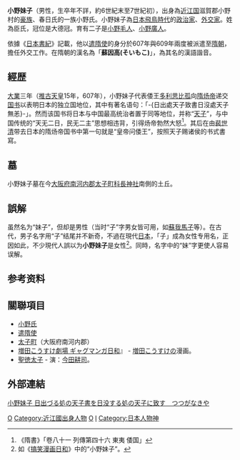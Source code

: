 {{Expand Japanese|小野妹子}}
{{增加来源|time=2017-01-23}}
{{東亞男性歷史人物
|名稱 =小野妹子
|身份 =政治家、遣隋使
|國家 ={{JPN}}
|時代 =[[飛鳥時代|飛鳥時代]]
|主君 =
|屆數 =
|最高職務 =[[大德冠|大德冠]]
|前任 = 
|繼任 = 
|圖片名稱 =Grave of Onono Imoko1.jpg
|圖片大小 =272px
|圖片說明 =小野妹子墓
|氏 =小野氏
|姓 =臣
|名 =
|姓名 =
|字 =
|號=
|名乘 = <!--琉球士族用-->
|官職 =
|封爵 =
|封號 =
|位階 =
|御稱號 = <!--日本皇族之稱號-->
|宮號1 = <!--日本皇族之宮號-->
|宮號2 = <!--朝鮮王族之宮號-->
|封地 =
|神號 =
|尊號 =
|族裔 = 
|信仰 = <!--指的是宗教信仰-->
|旗籍 = <!--清朝旗人專用-->
|氏族 =
|籍貫 =
|本貫 = <!--朝鮮人用-->
|祖籍 =
|本籍 =
|出身地 =
|府邸 =
|世系 = 
|初名 =
|乳名 = <!--日本、朝鮮、琉球以外人物用-->
|幼名 = <!--日本人用-->
|兒名 = <!--朝鮮人用-->
|童名 = <!--琉球人用-->
|小字 =
|別名 =
|法號 =
|院號 =
|其他名號 =
|出生日期 =
|出生地點 =
|婚年 =
|逝世日期 =
|逝世地點 =
|廟號 =
|諡號 =
|墓葬 =[[大阪府|大阪府]][[南河内郡|南河内郡]]太子町的[[科長神社|科長神社]]南側
|祠廟 =
|父親 =
|嫡母 =
|母親 =
|繼父=
|繼母=
|養父=
|養母=
|猶父= <!--日本人用-->
|烏帽子親= <!--日本人、琉球人用-->
|元配 =
|正室 =
|妻 =
|繼室 =
|平妻 =
|側室 =
|元配之父 =
|元配之嫡母 =
|元配之母 =
|正室之父 =
|正室之嫡母 =
|正室之母 =
|妻之父 =
|妻之嫡母 =
|妻之母 =
|繼室之父 =
|繼室之嫡母 =
|繼室之母 =
|平妻之父 =
|平妻之嫡母 =
|平妻之母 =
|兄弟 =
|姊妹 =
|嫡兄弟 =
|嫡姊妹 =
|庶兄弟 =
|庶姊妹 =
|同胞兄弟 =
|同胞姊妹 =
|異母兄弟 =
|異母姊妹 =
|異父兄弟 =
|異父姊妹 =
|繼兄弟 =
|繼姊妹 =
|子 =[[小野毛人|小野毛人]](?- [[天武天皇|天武天皇]]6年（677年））<br>小野廣人
|女 =
|嫡子 =
|嫡女 =
|庶子 =
|庶女 =
|養子 =
|養女 =
|猶子 = <!--日本人用-->
|婿養子 = <!--日本人用-->
|烏帽子子 = <!--日本人用-->
|繼子 =
|繼女 =
|其他親屬 =
|出身 = <!---此处指科举出身--->
|功名 = 
|經歷 = 
|著作 =
|注釋 =
}}

{{japanese|japanese=小野 妹子|kana=おの の いもこ|romaji=Ono no Imoko}}

'''小野妹子'''（男性，生卒年不詳，約6世紀末至7世紀初），出身為[[近江国|近江国]]滋賀郡小野村的[[豪族|豪族]]、春日氏的一族小野氏。小野妹子為[[日本|日本]][[飛鳥時代|飛鳥時代]]的[[政治家|政治家]]、[[外交家|外交家]]。姓為臣氏，冠位是大德冠。育有二子是[[小野毛人|小野毛人]]、[[小野廣人|小野廣人]]。

依據《[[日本書紀|日本書紀]]》記載，他以[[遣隋使|遣隋使]]的身分於607年與609年兩度被派遣至[[隋朝|隋朝]]，擔任外交工作。在隋朝的漢名為「'''蘇因高(そいもこ)'''」，為其名的漢語諧音。

== 經歴 ==
[[大業|大業]]三年（[[推古天皇|推古天皇]]15年，607年），小野妹子代表倭王[[多利思比孤|多利思比孤]]向[[隋炀帝|隋炀帝]]递交[[国书|国书]]以表明日本的独立国地位，其中有著名语句：「-{日出處天子致書日沒處天子無恙}-」。然而该国书将日本与中国最高统治者置于同等地位，并称“[[天子|天子]]”，与中国传统的“天无二日，民无二主”思想相违背，引得炀帝勃然大怒<ref>《隋書》「卷八十一 列傳第四十六 東夷 倭国」</ref>。其后在由[[裴世清|裴世清]]带去日本的隋炀帝国书中第一句就是“皇帝问倭王”，按照天子赐诸侯的书式書寫。

== 墓 ==
小野妹子墓在今[[大阪府|大阪府]][[南河内郡|南河内郡]][[太子町_(大阪府)|太子町]][[科長神社|科長神社]]南側的土丘。

== 誤解 ==
虽然名为“妹子”，但却是男性（当时“子”字男女皆可用，如[[蘇我馬子|蘇我馬子]]等）。在古代，男子名字用“子”结尾并不新奇，不過在現代[[日本|日本]]，「子」成為女性专用名，正因如此，不少現代人誤以为'''小野妹子'''是女性<ref>如《[[搞笑漫画日和|搞笑漫画日和]]》中的“小野妹子”。</ref>。同時，名字中的“妹”字更使人容易误解。

== 参考资料 ==
{{reflist}}

== 關聯項目 ==
*[[小野氏|小野氏]]
*[[遣隋使|遣隋使]]
*[[太子町_(大阪府)|太子町]]（大阪府南河内郡）
* [[ギャグマンガ日和|増田こうすけ劇場 ギャグマンガ日和]]』 - [[増田こうすけ|増田こうすけ]]の漫画。
* [[聖徳太子|聖徳太子]] -  演：[[今田耕司|今田耕司]]。

== 外部連結 ==
[http://www.ononoimoko.org 小野妹子 日出づる処の天子書を日没する処の天子に致す　つつがなきや] {{Wayback|url=http://www.ononoimoko.org/ |date=20201205100426 }}
{{Authority control}}
[[Category:飛鳥時代人物|O]]
[[Category:近江國出身人物|Category:近江國出身人物]]
[[Category:遣隋使|O]]
[[Category:小野氏|I]]
[[Category:日本人物神|Category:日本人物神]]